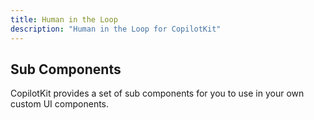 ```yaml
---
title: Human in the Loop
description: "Human in the Loop for CopilotKit"
---
```


## Sub Components

CopilotKit provides a set of sub components for you to use in your own custom UI components.